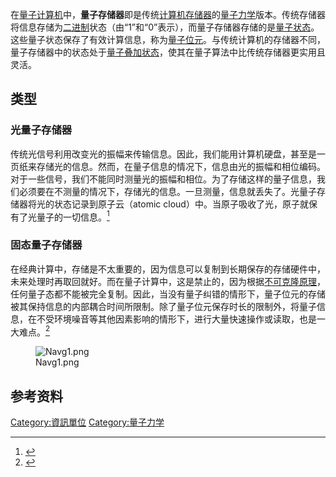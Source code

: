 在[[量子计算机|量子计算机]]中，'''量子存储器'''即是传统[[電腦記憶體|计算机存储器]]的[[量子力学|量子力学]]版本。传统存储器将信息存储为[[二进制|二进制]]状态（由“1”和“0”表示），而量子存储器存储的是[[量子態|量子状态]]。这些量子状态保存了有效计算信息，称为[[量子位元|量子位元]]。与传统计算机的存储器不同，量子存储器中的状态处于[[态叠加原理|量子叠加状态]]，使其在量子算法中比传统存储器更实用且灵活。

== 类型 ==
=== 光量子存储器 ===
传统光信号利用改变光的振幅来传输信息。因此，我们能用计算机硬盘，甚至是一页纸来存储光的信息。然而，在量子信息的情况下，信息由光的振幅和相位编码。对于一些信号，我们不能同时测量光的振幅和相位。为了存储这样的量子信息，我们必须要在不测量的情况下，存储光的信息。一旦测量，信息就丢失了。光量子存储器将光的状态记录到原子云（atomic cloud）中。当原子吸收了光，原子就保有了光量子的一切信息。<ref>{{Cite web|url=https://anuquantumoptics.org/research-topics/qmem|title=Quantum Memory|website=photonics.anu.edu.au|access-date=2020-06-18}}</ref>

=== 固态量子存储器 ===
在经典计算中，存储是不太重要的，因为信息可以复制到长期保存的存储硬件中，未来处理时再取回就好。而在量子计算中，这是禁止的，因为根据[[不可克隆原理|不可克隆原理]]，任何量子态都不能被完全复制。因此，当没有量子纠错的情形下，量子位元的存储被其保持信息的内部耦合时间所限制。除了量子位元保存时长的限制外，将量子信息，在不受环境噪音等其他因素影响的情形下，进行大量快速操作或读取，也是一大难点。<ref>{{Cite journal|title= A single-atom quantum memory in silicon|journal=Quantum Science and Technology|volume=2|pages=015009|doi=10.1088/2058-9565/aa63a4|arxiv = 1608.07109|last1=Freer|first1=S.|last2=Simmons|first2=S.|last3=Laucht|first3=A.|last4=Muhonen|first4=J. T.|last5=Dehollain|first5=J. P.|last6=Kalra|first6=R.|last7=Mohiyaddin|first7=F. A.|last8=Hudson|first8=F.|last9=Itoh|first9=K. M.|last10=McCallum|first10=J. C.|last11=Jamieson|first11=D. N.|last12=Dzurak|first12=A. S.|last13=Morello|first13=A.|year=2016}}</ref>

[[File:Navg1.png|thumb]]

== 参考资料 ==
{{reflist}}

{{量子力学}}

[[Category:資訊單位|Category:資訊單位]]
[[Category:量子力学|Category:量子力学]]